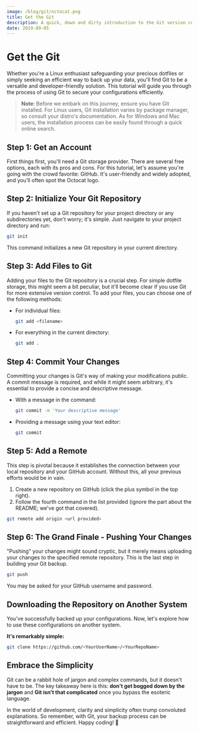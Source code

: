 ```yaml
---
image: /blog/git/octocat.png
title: Get the Git
description: A quick, down and dirty introduction to the Git version control system and its usage within thecontext of Github
date: 2019-09-05
---
```


# Get the Git

Whether you're a Linux enthusiast safeguarding your precious dotfiles or simply seeking an efficient way to back up your data, you'll find Git to be a versatile and developer-friendly solution. This tutorial will guide you through the process of using Git to secure your configurations efficiently.

> **Note**: Before we embark on this journey, ensure you have Git installed. For Linux users, Git installation varies by package manager, so consult your distro's documentation. As for Windows and Mac users, the installation process can be easily found through a quick online search.

## Step 1: Get an Account

First things first, you'll need a Git storage provider. There are several free options, each with its pros and cons. For this tutorial, let's assume you're going with the crowd favorite: GitHub. It's user-friendly and widely adopted, and you'll often spot the Octocat logo.

## Step 2: Initialize Your Git Repository

If you haven't set up a Git repository for your project directory or any subdirectories yet, don't worry; it's simple. Just navigate to your project directory and run:

```bash
git init
```

This command initializes a new Git repository in your current directory.

## Step 3: Add Files to Git

Adding your files to the Git repository is a crucial step. For simple dotfile storage, this might seem a bit peculiar, but it'll become clear if you use Git for more extensive version control. To add your files, you can choose one of the following methods:

- For individual files:
  ```bash
  git add <filename>
  ```

- For everything in the current directory:
  ```bash
  git add .
  ```

## Step 4: Commit Your Changes

Committing your changes is Git's way of making your modifications public. A commit message is required, and while it might seem arbitrary, it's essential to provide a concise and descriptive message.

- With a message in the command:
  ```bash
  git commit -m 'Your descriptive message'
  ```

- Providing a message using your text editor:
  ```bash
  git commit
  ```

## Step 5: Add a Remote

This step is pivotal because it establishes the connection between your local repository and your GitHub account. Without this, all your previous efforts would be in vain.

1. Create a new repository on GitHub (click the plus symbol in the top right).
2. Follow the fourth command in the list provided (ignore the part about the README; we've got that covered).

```bash
git remote add origin <url provided>
```

## Step 6: The Grand Finale - Pushing Your Changes

"Pushing" your changes might sound cryptic, but it merely means uploading your changes to the specified remote repository. This is the last step in building your Git backup.

```bash
git push
```

You may be asked for your GitHub username and password.

## Downloading the Repository on Another System

You've successfully backed up your configurations. Now, let's explore how to use these configurations on another system. 

**It's remarkably simple:**

```bash
git clone https://github.com/<YourUserName>/<YourRepoName>
```

## Embrace the Simplicity

Git can be a rabbit hole of jargon and complex commands, but it doesn't have to be. The key takeaway here is this: **don't get bogged down by the jargon** and **Git isn't that complicated** once you bypass the esoteric language.

In the world of development, clarity and simplicity often trump convoluted explanations. So remember, with Git, your backup process can be straightforward and efficient. Happy coding! 🚀
